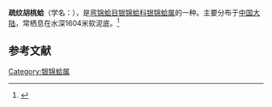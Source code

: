 {{Speciesbox
| name = 疏纹胡桃蛤
| image = 
| image_width = 
| genus = Nucula
| species = exodonta
| authority = Prashad, 1932
}}
'''疏纹胡桃蛤'''（学名：''{{lang|la|Nucula exodonta}}''），是[[弯锦蛤目|弯锦蛤目]][[银锦蛤科|银锦蛤科]][[银锦蛤属|银锦蛤属]]的一种。主要分布于[[中国大陆|中国大陆]]，常栖息在水深1604米软泥底。<ref>{{cite web|url=http://shell.sinica.edu.tw/chinese/shellbase_detail.php?science_no=3563|title=国际贝库：疏纹胡桃蛤|publisher=台湾贝类资料库|accessdate=2009-08-11|archive-date=2016-03-04|archive-url=https://web.archive.org/web/20160304103640/http://shell.sinica.edu.tw/chinese/shellbase_detail.php?science_no=3563|dead-url=no}}</ref>

== 参考文献 ==
{{reflist|2}}
{{Taxonbar|from=Q13905319}}

[[Category:银锦蛤属|Category:银锦蛤属]]